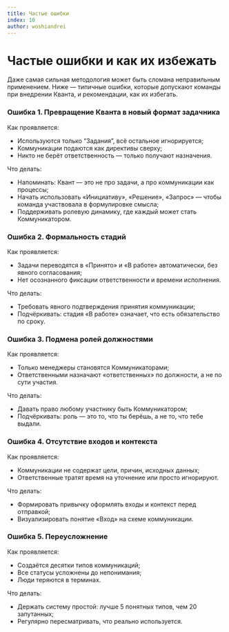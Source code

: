 ```yaml
---
title: Частые ошибки
index: 10
author: woshiandrei
---
```


# Частые ошибки и как их избежать

Даже самая сильная методология может быть сломана неправильным применением. Ниже
— типичные ошибки, которые допускают команды при внедрении Кванта, и
рекомендации, как их избегать.

### Ошибка 1. Превращение Кванта в новый формат задачника

Как проявляется:

- Используются только “Задания”, всё остальное игнорируется;
- Коммуникации подаются как директивы сверху;
- Никто не берёт ответственность — только получают назначения.

Что делать:

- Напоминать: Квант — это не про задачи, а про коммуникации как процессы;
- Начать использовать «Инициативу», «Решение», «Запрос» — чтобы команда
  участвовала в формулировке смысла;
- Поддерживать ролевую динамику, где каждый может стать Коммуникатором.

### Ошибка 2. Формальность стадий

Как проявляется:

- Задачи переводятся в «Принято» и «В работе» автоматически, без явного
  согласования;
- Нет осознанного фиксации ответственности и времени исполнения.

Что делать:

- Требовать явного подтверждения принятия коммуникации;
- Подчёркивать: стадия «В работе» означает, что есть обязательство по сроку.

### Ошибка 3. Подмена ролей должностями

Как проявляется:

- Только менеджеры становятся Коммуникаторами;
- Ответственными назначают «ответственных» по должности, а не по сути участия.

Что делать:

- Давать право любому участнику быть Коммуникатором;
- Подчёркивать: роль — это то, что ты берёшь, а не то, что тебе выдали.

### Ошибка 4. Отсутствие входов и контекста

Как проявляется:

- Коммуникации не содержат цели, причин, исходных данных;
- Ответственные тратят время на уточнение или просто игнорируют.

Что делать:

- Формировать привычку оформлять входы и контекст перед отправкой;
- Визуализировать понятие «Вход» на схеме коммуникации.

### Ошибка 5. Переусложнение

Как проявляется:

- Создаётся десятки типов коммуникаций;
- Все статусы усложнены до непонимания;
- Люди теряются в терминах.

Что делать:

- Держать систему простой: лучше 5 понятных типов, чем 20 запутанных;
- Регулярно пересматривать, что реально используется.
